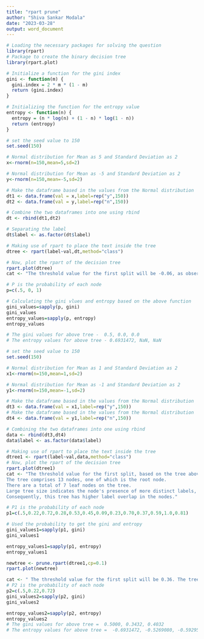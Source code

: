 ---
title: "rpart prune"
author: "Shiva Sankar Modala"
date: "2023-03-28"
output: word_document
---

```{r}
# Loading the necessary packages for solving the question
library(rpart)
# Package to create the binary decision tree
library(rpart.plot)
```
```{r}
# Initialize a function for the gini index
gini <- function(m) {
  gini.index = 2 * m * (1 - m)
  return (gini.index)
}
```

```{r}
# Initializing the function for the entropy value
entropy <- function(n) {
  entropy = (n * log(n) + (1 - n) * log(1 - n))
  return (entropy)
}
```

```{r}
# set the seed value to 150
set.seed(150)
```

```{r}
# Normal distribution for Mean as 5 and Standard Deviation as 2
x<-rnorm(n=150,mean=5,sd=2)
```

```{r}
# Normal distribution for Mean as -5 and Standard Deviation as 2
y<-rnorm(n=150,mean=-5,sd=2)
```

```{r}
# Make the dataframe based in the values from the Normal distribution
dt1 <- data.frame(val = x,label=rep("y",150))
dt2 <- data.frame(val = y,label=rep("n",150))
```

```{r}
# Combine the two dataframes into one using rbind
dt <- rbind(dt1,dt2)
```

```{r}
# Separating the label
dt$label <- as.factor(dt$label)
```

```{r}
# Making use of rpart to place the text inside the tree
dtree <- rpart(label~val,dt,method="class")
```

```{r}
# Now, plot the rpart of the decision tree
rpart.plot(dtree)
cat <- "The threshold value for the first split will be -0.06, as observed from the above. Two leaf nodes and one root node make up the tree. Both classes can be classified individually by a tree, demonstrating empirical distribution."
```

```{r}
# P is the probability of each node
p=c(.5, 0, 1)
```

```{r}
# Calculating the gini vlues and entropy based on the above function
gini_values=sapply(p, gini)
gini_values
entropy_values=sapply(p, entropy)
entropy_values
```

```{r}
# The gini values for above tree -  0.5, 0.0, 0.0
# The entropy values for above tree - 0.6931472, NaN, NaN
```

```{r}
# set the seed value to 150
set.seed(150)
```

```{r}
# Normal distribution for Mean as 1 and Standard Deviation as 2
x1<-rnorm(n=150,mean=1,sd=2)
```

```{r}
# Normal distribution for Mean as -1 and Standard Deviation as 2
y1<-rnorm(n=150,mean=-1,sd=2)
```

```{r}
# Make the dataframe based in the values from the Normal distribution
dt3 <- data.frame(val = x1,label=rep("y",150))
# Make the dataframe based in the values from the Normal distribution
dt4 <- data.frame(val = y1,label=rep("n",150))
```

```{r}
# Combining the two dataframes into one using rbind
data <- rbind(dt3,dt4)
data$label <- as.factor(data$label)
```

```{r}
# Making use of rpart to place the text inside the tree
dtree1 <- rpart(label~val,data,method="class")
# Now, plot the rpart of the decision tree
rpart.plot(dtree1)
cat <- "The threshold value for the first split, based on the tree above, is 0.36. 
The tree comprises 13 nodes, one of which is the root node. 
There are a total of 7 leaf nodes on the tree. 
Large tree size indicates the node's presence of more distinct labels, which led to the tree's size. 
Consequently, this tree has higher label overlap in the nodes."
```

```{r}
# P1 is the probability of each node
p1=c(.5,0.22,0.72,0.28,0.53,0.45,0.09,0.23,0.70,0.37,0.59,1.0,0.81)
```

```{r}
# Used the probability to get the gini and entropy
gini_values1=sapply(p1, gini)
gini_values1
```

```{r}
entropy_values1=sapply(p1, entropy)
entropy_values1
```

```{r}
newtree <- prune.rpart(dtree1,cp=0.1)
rpart.plot(newtree)
```

```{r}
cat <- " The threshold value for the first split will be 0.36. The tree has one root node and 2 leaf nodes."
# P2 is the probability of each node
p2=c(.5,0.22,0.72)
gini_values2=sapply(p2, gini)
gini_values2
```

```{r}
entropy_values2=sapply(p2, entropy)
entropy_values2
# The gini values for above tree =  0.5000, 0.3432, 0.4032
# The entropy values for above tree =  -0.6931472, -0.5269080, -0.5929533
```

